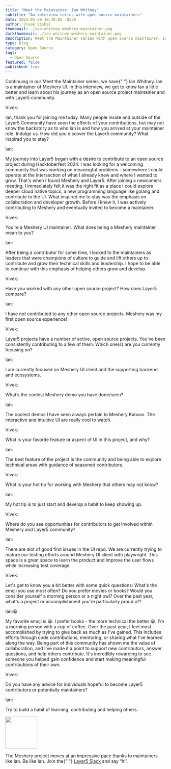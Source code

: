 ```yaml
---
title: "Meet the Maintainer: Ian Whitney"
subtitle: "An interview series with open source maintainers"
date: 2025-05-29 10:30:05 -0530
author: Vivek Vishal
thumbnail: ./ian-whitney-meshery-maintainer.png
darkthumbnail: ./ian-whitney-meshery-maintainer.png
description: Meet the Maintainer series with open source maintainer, Ian Whitney
type: Blog
category: Open Source
tags:
  - Open Source
featured: false
published: true
---
```



<BlogWrapper>
<MeetTheMaintainer>

<div class="intro">
  <p>
    Continuing in our Meet the Maintainer series, we have{" "}
    <Link to="/community/members/ian-whitney">Ian Whitney</Link>. Ian is a
    maintainer of <Link to="/cloud-native-management/meshery">Meshery UI</Link>.
    In this interview, we get to know Ian a little better and learn about his
    journey as an open source project maintainer and with Layer5 community.
  </p>
</div>

<div class="interviewer">
  <span>Vivek:</span>
  <p>
    Ian, thank you for joining me today. Many people inside and outside of the
    Layer5 Community have seen the effects of your contributions, but may not
    know the backstory as to who Ian is and how you arrived at your maintainer
    role. Indulge us. How did you discover the Layer5 community? What inspired you
    to stay?
  </p>
</div>

<div class="interviewee">
  <span>Ian:</span>
  <p>
    My journey into Layer5 began with a desire to contribute to an open source project during Hacktoberfest 2024.  I was looking for a welcoming community that was working on meaningful problems - somewhere I could operate at the intersection of what I already knew and where I wanted to grow. That's when I found Meshery and Layer5. After joining a newcomers meeting, I immediately felt it was the right fit as a place I could explore deeper cloud native topics, a new programming language like golang and contribute to the UI. What inspired me to stay was the emphasis on collaboration and developer growth. Before I knew it, I was actively contributing to Meshery and eventually invited to become a maintainer.
  </p>
</div>

<div class="interviewer">
  <span>Vivek:</span>
  <p>
    You’re a <Link to="/cloud-native-management/meshery">Meshery UI</Link> maintainer. What does being a Meshery maintainer mean to you?
  </p>
</div>

<div class="interviewee">
  <span>Ian:</span>
  <p>
    After being a contributor for some time, I looked to the maintainers as leaders that were champions of culture to guide and lift others up to contribute and grow their technical skills and leadership. I hope to be able to continue with this emphasis of helping others grow and develop. 
  </p>
</div>

<div class="interviewer">
  <span>Vivek:</span>
  <p>
    Have you worked with any other open source project? How does Layer5 compare?
  </p>
</div>

<div class="interviewee">
  <span>Ian:</span>
  <p>
    I have not contributed to any other open source projects. Meshery was my first open source experience!
  </p>
</div>

<div class="interviewer">
  <span>Vivek:</span>
  <p>
    <Link to="/projects">Layer5 projects</Link> have a number of active, open
    source projects. You’ve been consistently contributing to a few of them.
    Which one(s) are you currently focusing on?
  </p>
</div>

<div class="interviewee">
  <span>Ian:</span>
  <p>
   I am currently focused on Meshery UI client and the supporting backend and ecosystems. 
  </p>
</div>

<div class="interviewer">
  <span>Vivek:</span>
  <p>What’s the coolest Meshery demo you have done/seen?</p>
</div>

<div class="interviewee">
  <span>Ian:</span>
  <p>
    The coolest demos I have seen always pertain to Meshery Kanvas. The interactive and intuitive UI are really cool to watch.
  </p>
</div>

<div class="interviewer">
  <span>Vivek:</span>
  <p>What is your favorite feature or aspect of UI in this project, and why?</p>
</div>

<div class="interviewee">
  <span>Ian:</span>
  <p>
    The best feature of the project is the community and being able to explore technical areas with guidance of seasoned contributors.
  </p>
</div>

<div class="interviewer">
  <span>Vivek:</span>
  <p>What is your hot tip for working with Meshery that others may not know?</p>
</div>

<div class="interviewee">
  <span>Ian:</span>
  <p>
    My hot tip is to just start and develop a habit to keep showing up. 
  </p>
</div>

<div class="interviewer">
  <span>Vivek:</span>
  <p>
    Where do you see opportunities for contributors to get involved within
    Meshery and Layer5 community?
  </p>
</div>

<div class="interviewee">
  <span>Ian:</span>
  <p>
   There are alot of good first issues in the UI repo. We are currently trying to mature our testing efforts around Meshery UI client with playwright. This space is a great space to learn the product and improve the user flows while increasing test coverage. 
  </p>
</div>

<div class="interviewer">
  <span>Vivek:</span>
  <p>
    Let's get to know you a bit better with some quick questions:  What's the emoji you use most often? Do you prefer movies or books? Would you consider yourself a morning person or a night owl? Over the past year, what's a project or accomplishment you're particularly proud of?
  </p>
</div>

<div class="interviewee">
  <span>Ian:</span>😀
  <p>
    My favorite emoji is 😀. I prefer books - the more technical the better 😀. I'm a morning person with a cup of coffee.
    Over the past year, I feel most accomplished by trying to give back as much as I've gained. This includes efforts through code contributions, mentoring, or sharing what I've learned along the way. Being part of this community has shown me the value of collaboration, and I've made it a point to support new contributors, answer questions, and help others contribute. It's incredibly rewarding to see someone you helped gain confidence and start making meaningful contributions of their own.
  </p>
</div>

<div class="interviewer">
  <span>Vivek:</span>
  <p>
    Do you have any advice for individuals hopeful to become Layer5 contributors
    or potentially maintainers?
  </p>
</div>

<div class="interviewee">
  <span>Ian:</span>
  <p>
    Try to build a habit of learning, contributing and helping others. 
  </p>
</div>

<div class="note">
  <img src={ForkLift} height="100px" />
  <p>
    The Meshery project moves at an impressive pace thanks to maintainers like
    Ian. Be like Ian. Join the{" "}
    <a href="https://slack.layer5.io">Layer5 Slack</a> and say “hi".
  </p>
</div>

</MeetTheMaintainer>
</BlogWrapper>
